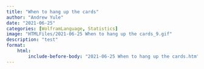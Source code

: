 ```yaml
---
title: "When to hang up the cards"
author: "Andrew Yule"
date: "2021-06-25"
categories: [WolframLanguage, Statistics]
image: "HTMLFiles/2021-06-25 When to hang up the cards_9.gif"
description: "test"
format: 
    html: 
        include-before-body: "2021-06-25 When to hang up the cards.htm"
---
```

